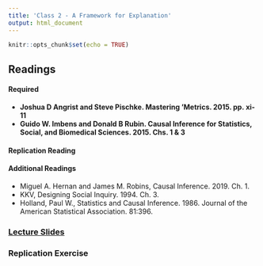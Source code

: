 ```yaml
---
title: 'Class 2 - A Framework for Explanation'
output: html_document
---
```


```r
knitr::opts_chunk$set(echo = TRUE)
```

## Readings
#### Required
- **Joshua D Angrist and Steve Pischke. Mastering 'Metrics. 2015. pp. xi-11**
- **Guido W. Imbens and Donald B Rubin. Causal Inference for Statistics, Social, and Biomedical Sciences. 2015. Chs. 1 & 3**

#### Replication Reading

#### Additional Readings
- Miguel A. Hernan and James M. Robins, Causal Inference. 2019. Ch. 1.
- KKV, Designing Social Inquiry. 1994. Ch. 3.
- Holland, Paul W., Statistics and Causal Inference. 1986. Journal of the American Statistical Association. 81:396.

### [Lecture Slides](Classes/Class_2/Slides_Class2_v1.pdf)

### Replication Exercise


